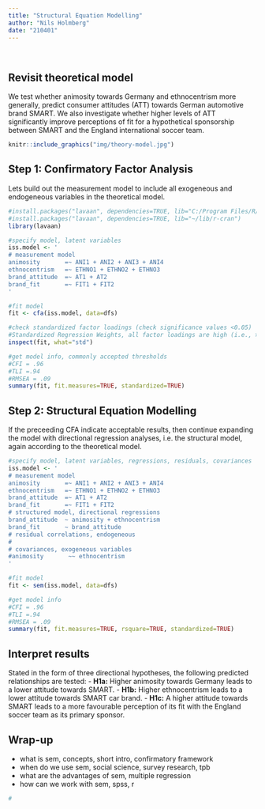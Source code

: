 ```yaml
---
title: "Structural Equation Modelling"
author: "Nils Holmberg"
date: "210401"
---
```

<br/>

## Revisit theoretical model
We test whether animosity towards Germany and ethnocentrism more generally, predict consumer attitudes (ATT) towards German automotive brand SMART. We also investigate whether higher levels of ATT significantly improve perceptions of fit for a hypothetical sponsorship between SMART and the England international soccer team.
```r
knitr::include_graphics("img/theory-model.jpg")
```

## Step 1: Confirmatory Factor Analysis
Lets build out the measurement model to include all exogeneous and endogeneous variables in the theoretical model.
```r
#install.packages("lavaan", dependencies=TRUE, lib="C:/Program Files/R/lib")
#install.packages("lavaan", dependencies=TRUE, lib="~/lib/r-cran")
library(lavaan)

#specify model, latent variables
iss.model <- '
# measurement model
animosity       =~ ANI1 + ANI2 + ANI3 + ANI4
ethnocentrism   =~ ETHNO1 + ETHNO2 + ETHNO3
brand_attitude  =~ AT1 + AT2
brand_fit       =~ FIT1 + FIT2
'

#fit model
fit <- cfa(iss.model, data=dfs)

#check standardized factor loadings (check significance values <0.05)
#Standardized Regression Weights, all factor loadings are high (i.e., >.70)
inspect(fit, what="std")

#get model info, commonly accepted thresholds
#CFI = .96
#TLI =.94
#RMSEA = .09
summary(fit, fit.measures=TRUE, standardized=TRUE)
```

## Step 2: Structural Equation Modelling
If the preceeding CFA indicate acceptable results, then continue expanding the model with directional regression analyses, i.e. the structural model, again according to the theoretical model.
```r
#specify model, latent variables, regressions, residuals, covariances
iss.model <- '
# measurement model
animosity       =~ ANI1 + ANI2 + ANI3 + ANI4
ethnocentrism   =~ ETHNO1 + ETHNO2 + ETHNO3
brand_attitude  =~ AT1 + AT2
brand_fit       =~ FIT1 + FIT2
# structured model, directional regressions
brand_attitude  ~ animosity + ethnocentrism
brand_fit       ~ brand_attitude
# residual correlations, endogeneous
#
# covariances, exogeneous variables
#animosity       ~~ ethnocentrism
'

#fit model
fit <- sem(iss.model, data=dfs)

#get model info
#CFI = .96
#TLI =.94
#RMSEA = .09
summary(fit, fit.measures=TRUE, rsquare=TRUE, standardized=TRUE)
```

## Interpret results
Stated in the form of three directional hypotheses, the following predicted relationships are tested:
- **H1a:** Higher animosity towards Germany leads to a lower attitude towards SMART. 
- **H1b:** Higher ethnocentrism leads to a lower attitude towards SMART car brand. 
- **H1c:** A higher attitude towards SMART leads to a more favourable perception of its fit with the England soccer team as its primary sponsor.


## Wrap-up
- what is sem, concepts, short intro, confirmatory framework
- when do we use sem, social science, survey research, tpb
- what are the advantages of sem, multiple regression
- how can we work with sem, spss, r
```r
#
```


